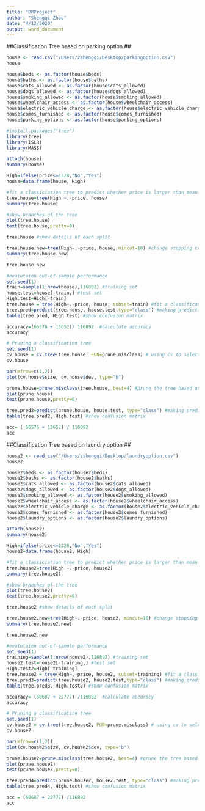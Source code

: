 ```yaml
---
title: "DMProject"
author: "Shengqi Zhou"
date: "4/12/2020"
output: word_document
---
```


##Classification Tree based on parking option ##

```r
house <- read.csv("/Users/zshengqi/Desktop/parkingoption.csv")
house
```

```r
house$beds <- as.factor(house$beds)
house$baths <- as.factor(house$baths)
house$cats_allowed <- as.factor(house$cats_allowed)
house$dogs_allowed <- as.factor(house$dogs_allowed)
house$smoking_allowed <- as.factor(house$smoking_allowed)
house$wheelchair_access <- as.factor(house$wheelchair_access)
house$electric_vehicle_charge <- as.factor(house$electric_vehicle_charge)
house$comes_furnished <- as.factor(house$comes_furnished)
house$parking_options <- as.factor(house$parking_options)
```

```r
#install.packages("tree")
library(tree)
library(ISLR)
library(MASS)
```

```r
attach(house)
summary(house)
```

```r
High=ifelse(price<=1228,"No","Yes")
house=data.frame(house, High)
```

```r
#fit a classiciation tree to predict whether price is larger than mean = 1228
tree.house=tree(High ~.-price, house)
summary(tree.house)
```

```r
#show branches of the tree
plot(tree.house)
text(tree.house,pretty=0)
```

```r
tree.house #show details of each split
```

```r
tree.house.new=tree(High~.-price, house, mincut=10) #change stopping criteria by increasing the minimum number of obs in each terminal node to 10 (default value is 5)
summary(tree.house.new)
```

```r
tree.house.new
```

```r
#evalutaion out-of-sample performance
set.seed(1)
train=sample(1:nrow(house),116892) #training set
house.test=house[-train,] #test set
High.test=High[-train]
tree.house = tree(High~.-price, house, subset=train) #fit a classification tree using training set
tree.pred=predict(tree.house, house.test,type="class") #making predictions for test sets
table(tree.pred, High.test) #show confusion matrix
```

```r
accuracy=(66576 + 13652)/ 116892  #calculate accuracy
accuracy
```

```r
# Pruning a classification tree
set.seed(1)
cv.house = cv.tree(tree.house, FUN=prune.misclass) # using cv to select the best number of terminal nodes
cv.house
```

```r
par(mfrow=c(1,2))
plot(cv.house$size, cv.house$dev, type="b")
```

```r
prune.house=prune.misclass(tree.house, best=4) #prune the tree based on the optimal num of terminal node
plot(prune.house)
text(prune.house,pretty=0)
```

```r
tree.pred2=predict(prune.house, house.test, type="class") #making predictions using the pruned tree
table(tree.pred2, High.test) #show confusion matrix
```

```r
acc= ( 66576 + 13652) / 116892
acc
```


##Classification Tree based on laundry option ##

```r
house2 <- read.csv("/Users/zshengqi/Desktop/laundryoption.csv")
house2
```

```r
house2$beds <- as.factor(house2$beds)
house2$baths <- as.factor(house2$baths)
house2$cats_allowed <- as.factor(house2$cats_allowed)
house2$dogs_allowed <- as.factor(house2$dogs_allowed)
house2$smoking_allowed <- as.factor(house2$smoking_allowed)
house2$wheelchair_access <- as.factor(house2$wheelchair_access)
house2$electric_vehicle_charge <- as.factor(house2$electric_vehicle_charge)
house2$comes_furnished <- as.factor(house2$comes_furnished)
house2$laundry_options <- as.factor(house2$laundry_options)
```

```r
attach(house2)
summary(house2)
```

```r
High=ifelse(price<=1228,"No","Yes")
house2=data.frame(house2, High)
```

```r
#fit a classiciation tree to predict whether price is larger than mean = 1228
tree.house2=tree(High ~.-price, house2)
summary(tree.house2)
```

```r
#show branches of the tree
plot(tree.house2)
text(tree.house2,pretty=0)
```

```r
tree.house2 #show details of each split
```

```r
tree.house2.new=tree(High~.-price, house2, mincut=10) #change stopping criteria by increasing the minimum number of obs in each terminal node to 10 (default value is 5)
summary(tree.house2.new)
```

```r
tree.house2.new
```

```r
#evalutaion out-of-sample performance
set.seed(1)
training=sample(1:nrow(house2),116892) #training set
house2.test=house2[-training,] #test set
High.test2=High[-training]
tree.house2 = tree(High~.-price, house2, subset=training) #fit a classification tree using training set
tree.pred3=predict(tree.house2, house2.test,type="class") #making predictions for test sets
table(tree.pred3, High.test2) #show confusion matrix
```

```r
accuracy= (60687 + 22777) /116892  #calculate accuracy
accuracy
```

```r
# Pruning a classification tree
set.seed(1)
cv.house2 = cv.tree(tree.house2, FUN=prune.misclass) # using cv to select the best number of terminal nodes
cv.house2
```

```r
par(mfrow=c(1,2))
plot(cv.house2$size, cv.house2$dev, type="b")
```

```r
prune.house2=prune.misclass(tree.house2, best=4) #prune the tree based on the optimal num of terminal node
plot(prune.house2)
text(prune.house2,pretty=0)
```

```r
tree.pred4=predict(prune.house2, house2.test, type="class") #making predictions using the pruned tree
table(tree.pred4, High.test) #show confusion matrix
```

```r
acc = (60687 + 22777) /116892
acc
```



















